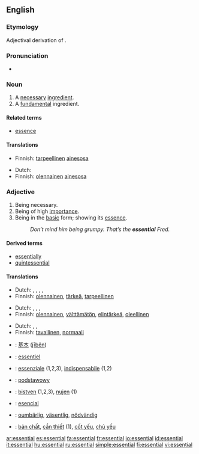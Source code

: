 {{wikipedia|dab=Essential}}
==English==

===Etymology===
Adjectival derivation of {{L.}} {{term|essentia||being, essence}}.

===Pronunciation===
* {{audio|en-us-essential.ogg|Audio (US)}}
{{rfp}}

===Noun===
{{en-noun}}

# A [[necessary]] [[ingredient]].
# A [[fundamental]] ingredient.

{{rfex}}

====Related terms====
*[[essence]]

====Translations====
{{trans-top|necessary ingredient}}
*Finnish: [[tarpeellinen]] [[ainesosa]]
{{trans-mid}}
{{trans-bottom}}

{{trans-top|fundamental ingredient}}
*Dutch: {{t|nl|essentieel|alt=essentiële|n}}
*Finnish: [[olennainen]] [[ainesosa]]
{{trans-mid}}
{{trans-bottom}}

===Adjective===
{{en-adj}}

# Being necessary.
# Being of high [[importance]].
# Being in the [[basic]] form; showing its [[essence]].
#: ''Don’t mind him being grumpy.  That’s the '''essential''' Fred.''

{{rfex|difference between 1 and 2}}

====Derived terms====
*[[essentially]]
*[[quintessential]]

====Translations====
{{trans-top|necessary}}
*Dutch: {{t|nl|essentieel}}, {{t-|nl|onontbeerlijk}}, {{t-|nl|wezenlijk}}, {{t+|nl|noodzakelijk}}, {{t+|nl|nodig}}
*Finnish: [[olennainen]], [[tärkeä]], [[tarpeellinen]]
{{trans-mid}}
{{trans-bottom}}

{{trans-top|of high importance}}
*Dutch: {{t|nl|essentieel}}, {{t-|nl|onontbeerlijk}}, {{t-|nl|wezenlijk}}, {{t+|nl|belangrijk}}
*Finnish: [[olennainen]], [[välttämätön]], [[elintärkeä]], [[oleellinen]]
{{trans-mid}}
{{trans-bottom}}

{{trans-top|in basic form}}
*Dutch: {{t|nl|essentieel}}, {{t-|nl|wezenlijk}}, {{t+|nl|echt}}
*Finnish: [[tavallinen]], [[normaali]]
{{trans-mid}}
{{trans-bottom}}

{{checktrans-top}}
*{{ttbc|Chinese}}: [[基本]] ([[jīběn]])
*{{ttbc|French}}: [[essentiel]]
*{{ttbc|Italian}}: [[essenziale]] (1,2,3), [[indispensabile]] (1,2)
{{trans-mid}}
*{{ttbc|Polish}}: [[podstawowy]] {{m}}
*{{ttbc|Slovene}}: [[bistven]] (1,2,3), [[nujen]] (1)
*{{ttbc|Spanish}}: [[esencial]]
*{{ttbc|Swedish}}: [[oumbärlig]], [[väsentlig]], [[nödvändig]]
*{{ttbc|Vietnamese}}: [[bản chất]], [[cần thiết]] (1), [[cốt yếu]], [[chủ yếu]]
{{trans-bottom}}

[[ar:essential]]
[[es:essential]]
[[fa:essential]]
[[fr:essential]]
[[io:essential]]
[[id:essential]]
[[it:essential]]
[[hu:essential]]
[[ru:essential]]
[[simple:essential]]
[[fi:essential]]
[[vi:essential]]